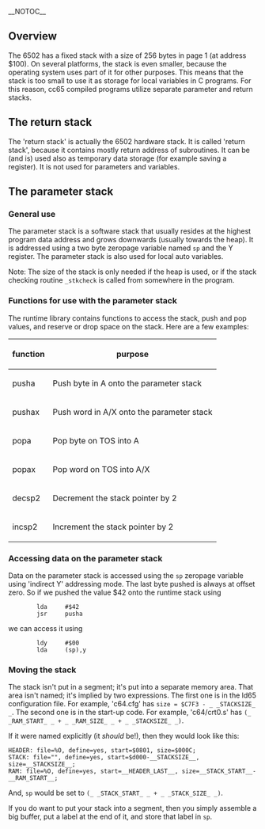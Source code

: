 __NOTOC__
== Overview ==

The 6502 has a fixed stack with a size of 256 bytes in page 1 (at address $100). On several platforms, the stack is even smaller, because the operating system uses part of it for other purposes. This means that the stack is too small to use it as storage for local variables in C programs. For this reason, cc65 compiled programs utilize separate parameter and return stacks.

== The return stack ==

The 'return stack' is actually the 6502 hardware stack. It is called 'return stack', because it contains mostly return address of subroutines. It can be (and is) used also as temporary data storage (for example saving a register). It is not used for parameters and variables.

== The parameter stack ==

=== General use ===

The parameter stack is a software stack that usually resides at the highest program data address and grows downwards (usually towards the heap). It is addressed using a two byte zeropage variable named <code>sp</code> and the Y register. The parameter stack is also used for local auto variables.

Note: The size of the stack is only needed if the heap is used, or if the stack checking routine <code>_stkcheck</code> is called from somewhere in the program.

=== Functions for use with the parameter stack ===

The runtime library contains functions to access the stack, push and pop values, and reserve or drop space on the stack. Here are a few examples:

{| class="wikitable"
! function !! purpose
|-
| pusha  || Push byte in A onto the parameter stack
|-
| pushax || Push word in A/X onto the parameter stack
|-
| popa   || Pop byte on TOS into A
|-
| popax  || Pop word on TOS into A/X
|-
| decsp2 || Decrement the stack pointer by 2
|-
| incsp2 || Increment the stack pointer by 2
|}

=== Accessing data on the parameter stack ===

Data on the parameter stack is accessed using the <code>sp</code> zeropage variable using 'indirect Y' addressing mode. The last byte pushed is always at offset zero. So if we pushed the value $42 onto the runtime stack using

<pre>
        lda     #$42
        jsr     pusha
</pre>

we can access it using 

<pre>
        ldy     #$00
        lda     (sp),y
</pre>


=== Moving the stack ===

The stack isn't put in a segment; it's put into a separate memory area. That area isn't named; it's implied by two expressions.  The first one is in the ld65 configuration file.  For example, 'c64.cfg' has <code>size = $C7F3 - _ _STACKSIZE_ _</code>.  The second one is in the start-up code. For example, 'c64/crt0.s' has <code>(_ _RAM_START_ _ + _ _RAM_SIZE_ _ + _ _STACKSIZE_ _)</code>.

If it were named explicitly (it ''should'' be!), then they would look like this:

<pre>
HEADER: file=%O, define=yes, start=$0801, size=$000C;
STACK: file="", define=yes, start=$d000-__STACKSIZE__, size=__STACKSIZE__;
RAM: file=%O, define=yes, start=__HEADER_LAST__, size=__STACK_START__-__RAM_START__;
</pre>

And, <code>sp</code> would be set to <code>(_ _STACK_START_ _ + _ _STACK_SIZE_ _)</code>.

If you do want to put your stack into a segment, then you simply assemble a big buffer, put a label at the end of it, and store that label in <code>sp</code>.